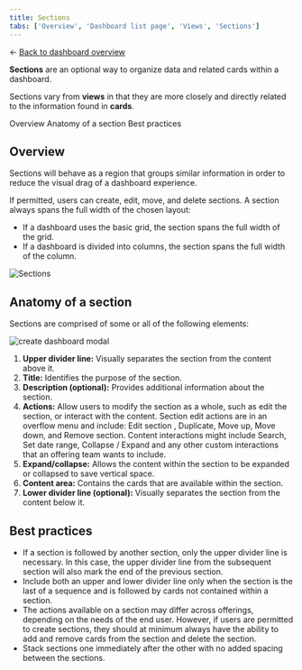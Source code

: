```yaml
---
title: Sections
tabs: ['Overview', 'Dashboard list page', 'Views', 'Sections']
---
```


<- [Back to dashboard overview](https://pages.github.ibm.com/cdai-design/pal/patterns/dashboards/usage)

<PageDescription>

**Sections** are an optional way to organize data and related cards within a dashboard. 

Sections vary from **views** in that they are more closely and directly related to the information found in **cards**.

</PageDescription>

<AnchorLinks>
  <AnchorLink>Overview</AnchorLink>
  <AnchorLink>Anatomy of a section</AnchorLink>
  <AnchorLink>Best practices</AnchorLink>
</AnchorLinks>


## Overview

Sections will behave as a region that groups similar information in order to reduce the visual drag of a dashboard experience.

If permitted, users can create, edit, move, and delete sections. A section always spans the full width of the chosen layout:

- If a dashboard uses the basic grid, the section spans the full width of the grid.
- If a dashboard is divided into columns, the section spans the full width of the column.

<Row>
  <Column colMd={4} colLg={8}>

![Sections](images/sectionsHero.png)

</Column>
</Row>

## Anatomy of a section

Sections are comprised of some or all of the following elements:

<Row>
  <Column colMd={4} colLg={8}>

![create dashboard modal](/images/sectionsAnatomy.png)

</Column>
</Row>

1. **Upper divider line:** Visually separates the section from the content above it.
2. **Title:** Identifies the purpose of the section.
3. **Description (optional):** Provides additional information about the section.
4. **Actions:** Allow users to modify the section as a whole, such as edit the section, or interact with the content. Section edit actions are in an overflow menu and include: Edit section , Duplicate, Move up, Move down, and Remove section. Content interactions might include Search, Set date range, Collapse / Expand and any other custom interactions that an offering team wants to include.
5. **Expand/collapse:** Allows the content within the section to be expanded or collapsed to save vertical space.
6. **Content area:** Contains the cards that are available within the section.
7. **Lower divider line (optional):** Visually separates the section from the content below it.


## Best practices

- If a section is followed by another section, only the upper divider line is necessary. In this case, the upper divider line from the subsequent section will also mark the end of the previous section.
- Include both an upper and lower divider line only when the section is the last of a sequence and is followed by cards not contained within a section.
- The actions available on a section may differ across offerings, depending on the needs of the end user. However, if users are permitted to create sections, they should at minimum always have the ability to add and remove cards from the section and delete the section.
- Stack sections one immediately after the other with no added spacing between the sections.
